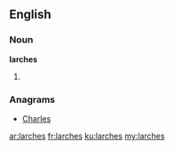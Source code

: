 ==English==

===Noun===
'''larches'''

# {{plural of|larch}}

===Anagrams===
* [[Charles#English|Charles]]

[[ar:larches]]
[[fr:larches]]
[[ku:larches]]
[[my:larches]]